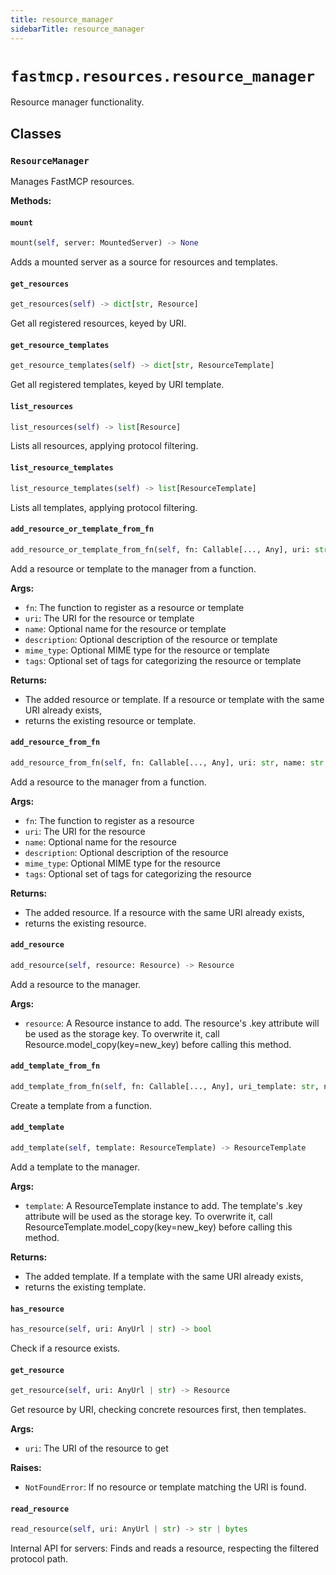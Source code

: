 ```yaml
---
title: resource_manager
sidebarTitle: resource_manager
---
```


# `fastmcp.resources.resource_manager`


Resource manager functionality.

## Classes

### `ResourceManager` <sup><a href="https://github.com/mengzhisuoliu/fastmcp/blob/main/src/fastmcp/resources/resource_manager.py#L28" target="_blank"><Icon icon="github" style="width: 14px; height: 14px;" /></a></sup>


Manages FastMCP resources.


**Methods:**

#### `mount` <sup><a href="https://github.com/mengzhisuoliu/fastmcp/blob/main/src/fastmcp/resources/resource_manager.py#L60" target="_blank"><Icon icon="github" style="width: 14px; height: 14px;" /></a></sup>

```python
mount(self, server: MountedServer) -> None
```

Adds a mounted server as a source for resources and templates.


#### `get_resources` <sup><a href="https://github.com/mengzhisuoliu/fastmcp/blob/main/src/fastmcp/resources/resource_manager.py#L64" target="_blank"><Icon icon="github" style="width: 14px; height: 14px;" /></a></sup>

```python
get_resources(self) -> dict[str, Resource]
```

Get all registered resources, keyed by URI.


#### `get_resource_templates` <sup><a href="https://github.com/mengzhisuoliu/fastmcp/blob/main/src/fastmcp/resources/resource_manager.py#L68" target="_blank"><Icon icon="github" style="width: 14px; height: 14px;" /></a></sup>

```python
get_resource_templates(self) -> dict[str, ResourceTemplate]
```

Get all registered templates, keyed by URI template.


#### `list_resources` <sup><a href="https://github.com/mengzhisuoliu/fastmcp/blob/main/src/fastmcp/resources/resource_manager.py#L178" target="_blank"><Icon icon="github" style="width: 14px; height: 14px;" /></a></sup>

```python
list_resources(self) -> list[Resource]
```

Lists all resources, applying protocol filtering.


#### `list_resource_templates` <sup><a href="https://github.com/mengzhisuoliu/fastmcp/blob/main/src/fastmcp/resources/resource_manager.py#L185" target="_blank"><Icon icon="github" style="width: 14px; height: 14px;" /></a></sup>

```python
list_resource_templates(self) -> list[ResourceTemplate]
```

Lists all templates, applying protocol filtering.


#### `add_resource_or_template_from_fn` <sup><a href="https://github.com/mengzhisuoliu/fastmcp/blob/main/src/fastmcp/resources/resource_manager.py#L192" target="_blank"><Icon icon="github" style="width: 14px; height: 14px;" /></a></sup>

```python
add_resource_or_template_from_fn(self, fn: Callable[..., Any], uri: str, name: str | None = None, description: str | None = None, mime_type: str | None = None, tags: set[str] | None = None) -> Resource | ResourceTemplate
```

Add a resource or template to the manager from a function.

**Args:**
- `fn`: The function to register as a resource or template
- `uri`: The URI for the resource or template
- `name`: Optional name for the resource or template
- `description`: Optional description of the resource or template
- `mime_type`: Optional MIME type for the resource or template
- `tags`: Optional set of tags for categorizing the resource or template

**Returns:**
- The added resource or template. If a resource or template with the same URI already exists,
- returns the existing resource or template.


#### `add_resource_from_fn` <sup><a href="https://github.com/mengzhisuoliu/fastmcp/blob/main/src/fastmcp/resources/resource_manager.py#L240" target="_blank"><Icon icon="github" style="width: 14px; height: 14px;" /></a></sup>

```python
add_resource_from_fn(self, fn: Callable[..., Any], uri: str, name: str | None = None, description: str | None = None, mime_type: str | None = None, tags: set[str] | None = None) -> Resource
```

Add a resource to the manager from a function.

**Args:**
- `fn`: The function to register as a resource
- `uri`: The URI for the resource
- `name`: Optional name for the resource
- `description`: Optional description of the resource
- `mime_type`: Optional MIME type for the resource
- `tags`: Optional set of tags for categorizing the resource

**Returns:**
- The added resource. If a resource with the same URI already exists,
- returns the existing resource.


#### `add_resource` <sup><a href="https://github.com/mengzhisuoliu/fastmcp/blob/main/src/fastmcp/resources/resource_manager.py#L280" target="_blank"><Icon icon="github" style="width: 14px; height: 14px;" /></a></sup>

```python
add_resource(self, resource: Resource) -> Resource
```

Add a resource to the manager.

**Args:**
- `resource`: A Resource instance to add. The resource's .key attribute
will be used as the storage key. To overwrite it, call
Resource.model_copy(key=new_key) before calling this method.


#### `add_template_from_fn` <sup><a href="https://github.com/mengzhisuoliu/fastmcp/blob/main/src/fastmcp/resources/resource_manager.py#L302" target="_blank"><Icon icon="github" style="width: 14px; height: 14px;" /></a></sup>

```python
add_template_from_fn(self, fn: Callable[..., Any], uri_template: str, name: str | None = None, description: str | None = None, mime_type: str | None = None, tags: set[str] | None = None) -> ResourceTemplate
```

Create a template from a function.


#### `add_template` <sup><a href="https://github.com/mengzhisuoliu/fastmcp/blob/main/src/fastmcp/resources/resource_manager.py#L329" target="_blank"><Icon icon="github" style="width: 14px; height: 14px;" /></a></sup>

```python
add_template(self, template: ResourceTemplate) -> ResourceTemplate
```

Add a template to the manager.

**Args:**
- `template`: A ResourceTemplate instance to add. The template's .key attribute
will be used as the storage key. To overwrite it, call
ResourceTemplate.model_copy(key=new_key) before calling this method.

**Returns:**
- The added template. If a template with the same URI already exists,
- returns the existing template.


#### `has_resource` <sup><a href="https://github.com/mengzhisuoliu/fastmcp/blob/main/src/fastmcp/resources/resource_manager.py#L355" target="_blank"><Icon icon="github" style="width: 14px; height: 14px;" /></a></sup>

```python
has_resource(self, uri: AnyUrl | str) -> bool
```

Check if a resource exists.


#### `get_resource` <sup><a href="https://github.com/mengzhisuoliu/fastmcp/blob/main/src/fastmcp/resources/resource_manager.py#L372" target="_blank"><Icon icon="github" style="width: 14px; height: 14px;" /></a></sup>

```python
get_resource(self, uri: AnyUrl | str) -> Resource
```

Get resource by URI, checking concrete resources first, then templates.

**Args:**
- `uri`: The URI of the resource to get

**Raises:**
- `NotFoundError`: If no resource or template matching the URI is found.


#### `read_resource` <sup><a href="https://github.com/mengzhisuoliu/fastmcp/blob/main/src/fastmcp/resources/resource_manager.py#L417" target="_blank"><Icon icon="github" style="width: 14px; height: 14px;" /></a></sup>

```python
read_resource(self, uri: AnyUrl | str) -> str | bytes
```

Internal API for servers: Finds and reads a resource, respecting the
filtered protocol path.


